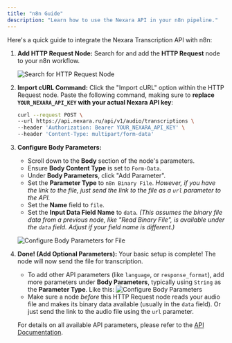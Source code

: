 ```yaml
---
title: "n8n Guide"
description: "Learn how to use the Nexara API in your n8n pipeline."
---
```


Here's a quick guide to integrate the Nexara Transcription API with n8n:

1.  **Add HTTP Request Node:**
    Search for and add the **HTTP Request** node to your n8n workflow.

    ![Search for HTTP Request Node](/images/n8n.jpg)

2.  **Import cURL Command:**
    Click the "Import cURL" option within the HTTP Request node. Paste the following command, making sure to **replace `YOUR_NEXARA_API_KEY` with your actual Nexara API key**:

    ```bash
    curl --request POST \
    --url https://api.nexara.ru/api/v1/audio/transcriptions \
    --header 'Authorization: Bearer YOUR_NEXARA_API_KEY' \
    --header 'Content-Type: multipart/form-data'
    ```

3.  **Configure Body Parameters:**

    - Scroll down to the **Body** section of the node's parameters.
    - Ensure **Body Content Type** is set to `Form-Data`.
    - Under **Body Parameters**, click "Add Parameter".
    - Set the **Parameter Type** to `n8n Binary File`. _However, if you have the link to the file, just send the link to the file as a `url` parameter to the API._
    - Set the **Name** field to `file`.
    - Set the **Input Data Field Name** to `data`. _(This assumes the binary file data from a previous node, like "Read Binary File", is available under the `data` field. Adjust if your field name is different.)_

    ![Configure Body Parameters for File](/images/binary.jpg)

4.  **Done! (Add Optional Parameters):**
    Your basic setup is complete! The node will now send the file for transcription.

    - To add other API parameters (like `language`, or `response_format`), add more parameters under **Body Parameters**, typically using `String` as the **Parameter Type**. Like this: ![Configure Body Parameters](/images/other.jpg)
    - Make sure a node _before_ this HTTP Request node reads your audio file and makes its binary data available (usually in the `data` field). Or just send the link to the audio file using the `url` parameter.

    For details on all available API parameters, please refer to the [API Documentation](/en/api-reference/endpoint/transcription).

